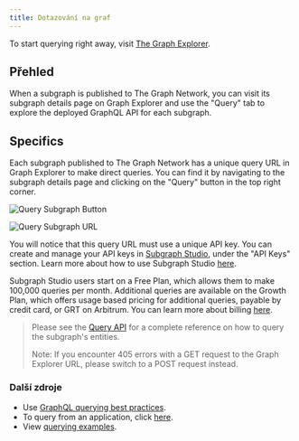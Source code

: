 ```yaml
---
title: Dotazování na graf
---
```


To start querying right away, visit [The Graph Explorer](https://thegraph.com/explorer).

## Přehled

When a subgraph is published to The Graph Network, you can visit its subgraph details page on Graph Explorer and use the "Query" tab to explore the deployed GraphQL API for each subgraph.

## Specifics

Each subgraph published to The Graph Network has a unique query URL in Graph Explorer to make direct queries. You can find it by navigating to the subgraph details page and clicking on the "Query" button in the top right corner.

![Query Subgraph Button](/img/query-button-screenshot.png)

![Query Subgraph URL](/img/query-url-screenshot.png)

You will notice that this query URL must use a unique API key. You can create and manage your API keys in [Subgraph Studio](https://thegraph.com/studio), under the "API Keys" section. Learn more about how to use Subgraph Studio [here](/deploying/subgraph-studio/).

Subgraph Studio users start on a Free Plan, which allows them to make 100,000 queries per month. Additional queries are available on the Growth Plan, which offers usage based pricing for additional queries, payable by credit card, or GRT on Arbitrum. You can learn more about billing [here](/subgraphs/billing/).

> Please see the [Query API](/subgraphs/querying/graphql-api/) for a complete reference on how to query the subgraph's entities.
>
> Note: If you encounter 405 errors with a GET request to the Graph Explorer URL, please switch to a POST request instead.

### Další zdroje

- Use [GraphQL querying best practices](/subgraphs/querying/best-practices/).
- To query from an application, click [here](/subgraphs/querying/from-an-application/).
- View [querying examples](https://github.com/graphprotocol/query-examples/tree/main).
